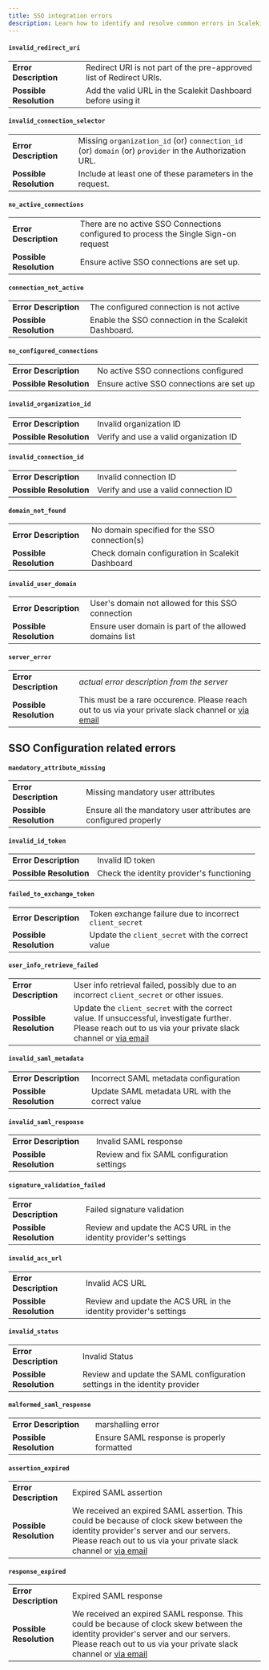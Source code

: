 ```yaml
---
title: SSO integration errors
description: Learn how to identify and resolve common errors in Scalekit, ensuring a seamless authentication experience for your users.
---
```



#### `invalid_redirect_uri`

| | |
|---|---|
| **Error Description** | Redirect URI is not part of the pre-approved list of Redirect URIs. |
| **Possible Resolution** | Add the valid URL in the Scalekit Dashboard before using it |

#### `invalid_connection_selector`

| | |
|---|---|
| **Error Description** | Missing `organization_id` (or) `connection_id` (or) `domain` (or) `provider` in the Authorization URL. |
| **Possible Resolution** | Include at least one of these parameters in the request. |

#### `no_active_connections`

| | |
|---|---|
| **Error Description** | There are no active SSO Connections configured to process the Single Sign-on request |
| **Possible Resolution** | Ensure active SSO connections are set up. |

#### `connection_not_active`

| | |
|---|---|
| **Error Description** | The configured connection is not active |
| **Possible Resolution** | Enable the SSO connection in the Scalekit Dashboard. |

#### `no_configured_connections`

| | |
|---|---|
| **Error Description** | No active SSO connections configured |
| **Possible Resolution** | Ensure active SSO connections are set up |

#### `invalid_organization_id`

| | |
|---|---|
| **Error Description** | Invalid organization ID |
| **Possible Resolution** | Verify and use a valid organization ID |

#### `invalid_connection_id`

| | |
|---|---|
| **Error Description** | Invalid connection ID |
| **Possible Resolution** | Verify and use a valid connection ID |

#### `domain_not_found`

| | |
|---|---|
| **Error Description** | No domain specified for the SSO connection(s) |
| **Possible Resolution** | Check domain configuration in Scalekit Dashboard |

#### `invalid_user_domain`

| | |
|---|---|
| **Error Description** | User's domain not allowed for this SSO connection |
| **Possible Resolution** | Ensure user domain is part of the allowed domains list |

#### `server_error`

| | |
|---|---|
| **Error Description** | _actual error description from the server_ |
| **Possible Resolution** | This must be a rare occurence. Please reach out to us via your private slack channel or [via email](mailto:support@scalekit.com) |

## SSO Configuration related errors

#### `mandatory_attribute_missing`

| | |
|---|---|
| **Error Description** | Missing mandatory user attributes |
| **Possible Resolution** | Ensure all the mandatory user attributes are configured properly |

#### `invalid_id_token`

| | |
|---|---|
| **Error Description** | Invalid ID token |
| **Possible Resolution** | Check the identity provider's functioning |

#### `failed_to_exchange_token`

| | |
|---|---|
| **Error Description** | Token exchange failure due to incorrect `client_secret` |
| **Possible Resolution** | Update the `client_secret` with the correct value |

#### `user_info_retrieve_failed`

| | |
|---|---|
| **Error Description** | User info retrieval failed, possibly due to an incorrect `client_secret` or other issues. |
| **Possible Resolution** | Update the `client_secret` with the correct value. If unsuccessful, investigate further. Please reach out to us via your private slack channel or [via email](mailto:support@scalekit.com) |

#### `invalid_saml_metadata`

| | |
|---|---|
| **Error Description** | Incorrect SAML metadata configuration |
| **Possible Resolution** | Update SAML metadata URL with the correct value |

#### `invalid_saml_response`

| | |
|---|---|
| **Error Description** | Invalid SAML response |
| **Possible Resolution** | Review and fix SAML configuration settings |

#### `signature_validation_failed`

| | |
|---|---|
| **Error Description** | Failed signature validation |
| **Possible Resolution** | Review and update the ACS URL in the identity provider's settings |

#### `invalid_acs_url`

| | |
|---|---|
| **Error Description** | Invalid ACS URL |
| **Possible Resolution** | Review and update the ACS URL in the identity provider's settings |

#### `invalid_status`

| | |
|---|---|
| **Error Description** | Invalid Status |
| **Possible Resolution** | Review and update the SAML configuration settings in the identity provider |

#### `malformed_saml_response`

| | |
|---|---|
| **Error Description** | marshalling error |
| **Possible Resolution** | Ensure SAML response is properly formatted |

#### `assertion_expired`

| | |
|---|---|
| **Error Description** | Expired SAML assertion |
| **Possible Resolution** | We received an expired SAML assertion. This could be because of clock skew between the identity provider's server and our servers. Please reach out to us via your private slack channel or [via email](mailto:support@scalekit.com) |

#### `response_expired`

| | |
|---|---|
| **Error Description** | Expired SAML response |
| **Possible Resolution** | We received an expired SAML response. This could be because of clock skew between the identity provider's server and our servers. Please reach out to us via your private slack channel or [via email](mailto:support@scalekit.com) |
